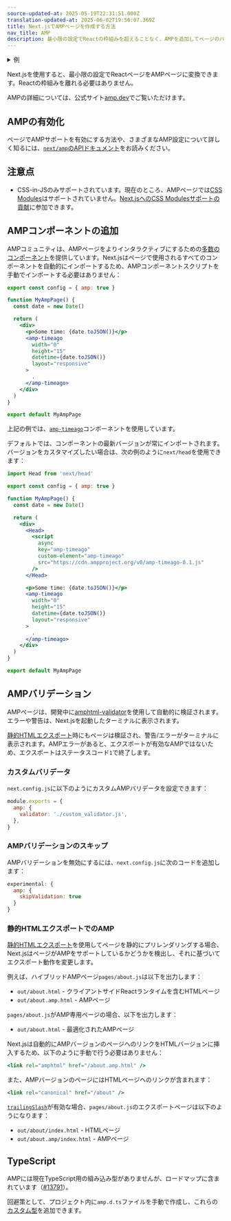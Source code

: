 ```yaml
---
source-updated-at: 2025-05-19T22:31:51.000Z
translation-updated-at: 2025-06-02T19:56:07.369Z
title: Next.jsでAMPページを作成する方法
nav_title: AMP
description: 最小限の設定でReactの枠組みを超えることなく、AMPを追加してページのパフォーマンスと速度を向上させることができます。
---
```


<details>
  <summary>例</summary>

- [AMP](https://github.com/vercel/next.js/tree/canary/examples/amp)

</details>

Next.jsを使用すると、最小限の設定でReactページをAMPページに変換できます。Reactの枠組みを離れる必要はありません。

AMPの詳細については、公式サイト[amp.dev](https://amp.dev/)でご覧いただけます。

## AMPの有効化

ページでAMPサポートを有効にする方法や、さまざまなAMP設定について詳しく知るには、[`next/amp`のAPIドキュメント](/docs/pages/guides/amp)をお読みください。

## 注意点

- CSS-in-JSのみサポートされています。現在のところ、AMPページでは[CSS Modules](/docs/app/getting-started/css)はサポートされていません。[Next.jsへのCSS Modulesサポートの貢献](https://github.com/vercel/next.js/issues/10549)に参加できます。

## AMPコンポーネントの追加

AMPコミュニティは、AMPページをよりインタラクティブにするための[多数のコンポーネント](https://amp.dev/documentation/components/)を提供しています。Next.jsはページで使用されるすべてのコンポーネントを自動的にインポートするため、AMPコンポーネントスクリプトを手動でインポートする必要はありません：

```jsx
export const config = { amp: true }

function MyAmpPage() {
  const date = new Date()

  return (
    <div>
      <p>Some time: {date.toJSON()}</p>
      <amp-timeago
        width="0"
        height="15"
        datetime={date.toJSON()}
        layout="responsive"
      >
        .
      </amp-timeago>
    </div>
  )
}

export default MyAmpPage
```

上記の例では、[`amp-timeago`](https://amp.dev/documentation/components/amp-timeago/?format=websites)コンポーネントを使用しています。

デフォルトでは、コンポーネントの最新バージョンが常にインポートされます。バージョンをカスタマイズしたい場合は、次の例のように`next/head`を使用できます：

```jsx
import Head from 'next/head'

export const config = { amp: true }

function MyAmpPage() {
  const date = new Date()

  return (
    <div>
      <Head>
        <script
          async
          key="amp-timeago"
          custom-element="amp-timeago"
          src="https://cdn.ampproject.org/v0/amp-timeago-0.1.js"
        />
      </Head>

      <p>Some time: {date.toJSON()}</p>
      <amp-timeago
        width="0"
        height="15"
        datetime={date.toJSON()}
        layout="responsive"
      >
        .
      </amp-timeago>
    </div>
  )
}

export default MyAmpPage
```

## AMPバリデーション

AMPページは、開発中に[amphtml-validator](https://www.npmjs.com/package/amphtml-validator)を使用して自動的に検証されます。エラーや警告は、Next.jsを起動したターミナルに表示されます。

[静的HTMLエクスポート](/docs/pages/guides/static-exports)時にもページは検証され、警告/エラーがターミナルに表示されます。AMPエラーがあると、エクスポートが有効なAMPではないため、エクスポートはステータスコード`1`で終了します。

### カスタムバリデータ

`next.config.js`に以下のようにカスタムAMPバリデータを設定できます：

```js
module.exports = {
  amp: {
    validator: './custom_validator.js',
  },
}
```

### AMPバリデーションのスキップ

AMPバリデーションを無効にするには、`next.config.js`に次のコードを追加します：

```js
experimental: {
  amp: {
    skipValidation: true
  }
}
```

### 静的HTMLエクスポートでのAMP

[静的HTMLエクスポート](/docs/pages/guides/static-exports)を使用してページを静的にプリレンダリングする場合、Next.jsはページがAMPをサポートしているかどうかを検出し、それに基づいてエクスポート動作を変更します。

例えば、ハイブリッドAMPページ`pages/about.js`は以下を出力します：

- `out/about.html` - クライアントサイドReactランタイムを含むHTMLページ
- `out/about.amp.html` - AMPページ

`pages/about.js`がAMP専用ページの場合、以下を出力します：

- `out/about.html` - 最適化されたAMPページ

Next.jsは自動的にAMPバージョンのページへのリンクをHTMLバージョンに挿入するため、以下のように手動で行う必要はありません：

```jsx
<link rel="amphtml" href="/about.amp.html" />
```

また、AMPバージョンのページにはHTMLページへのリンクが含まれます：

```jsx
<link rel="canonical" href="/about" />
```

[`trailingSlash`](/docs/pages/api-reference/config/next-config-js/trailingSlash)が有効な場合、`pages/about.js`のエクスポートページは以下のようになります：

- `out/about/index.html` - HTMLページ
- `out/about.amp/index.html` - AMPページ

## TypeScript

AMPには現在TypeScript用の組み込み型がありませんが、ロードマップに含まれています（[#13791](https://github.com/ampproject/amphtml/issues/13791)）。

回避策として、プロジェクト内に`amp.d.ts`ファイルを手動で作成し、これらの[カスタム型](https://stackoverflow.com/a/50601125)を追加できます。
